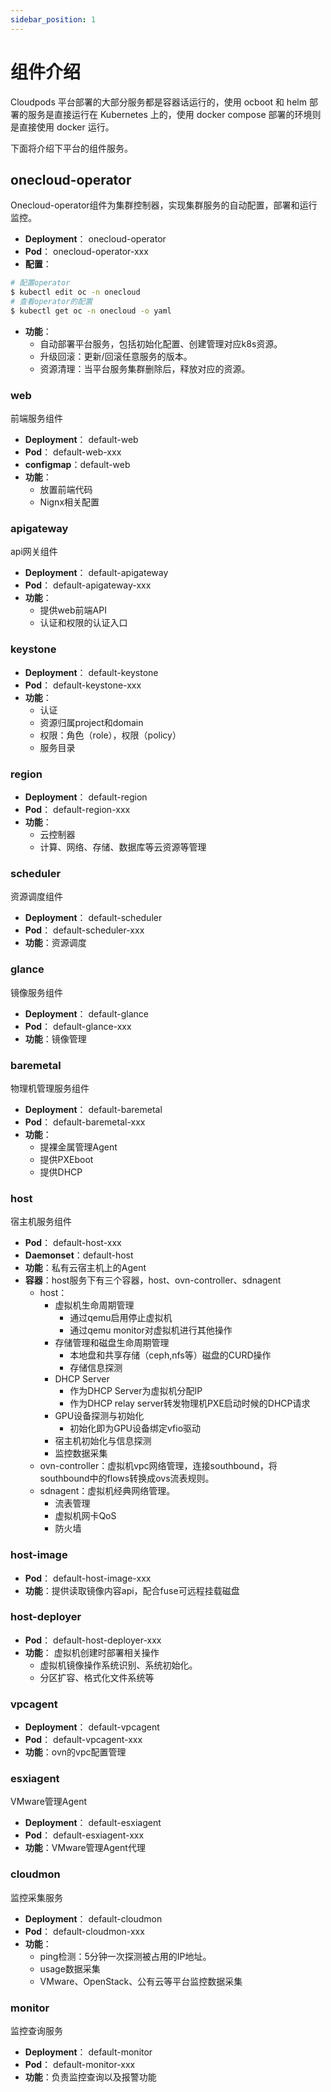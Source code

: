 ```yaml
---
sidebar_position: 1
---
```


# 组件介绍

Cloudpods 平台部署的大部分服务都是容器话运行的，使用 ocboot 和 helm 部署的服务是直接运行在 Kubernetes 上的，使用 docker compose 部署的环境则是直接使用 docker 运行。

下面将介绍下平台的组件服务。

## onecloud-operator

Onecloud-operator组件为集群控制器，实现集群服务的自动配置，部署和运行监控。

- **Deployment**： onecloud-operator
- **Pod**： onecloud-operator-xxx
- **配置**：

```bash
# 配置operator
$ kubectl edit oc -n onecloud
# 查看operator的配置
$ kubectl get oc -n onecloud -o yaml
```
- **功能**：
    - 自动部署平台服务，包括初始化配置、创建管理对应k8s资源。
    - 升级回滚：更新/回滚任意服务的版本。
    - 资源清理：当平台服务集群删除后，释放对应的资源。

### web

前端服务组件

- **Deployment**： default-web
- **Pod**： default-web-xxx
- **configmap**：default-web
- **功能**：
    - 放置前端代码
    - Nignx相关配置

### apigateway

api网关组件

- **Deployment**： default-apigateway
- **Pod**： default-apigateway-xxx
- **功能**：
    - 提供web前端API
    - 认证和权限的认证入口

### keystone

- **Deployment**： default-keystone
- **Pod**： default-keystone-xxx
- **功能**：
    - 认证
    - 资源归属project和domain
    - 权限：角色（role），权限（policy）
    - 服务目录

### region

- **Deployment**： default-region
- **Pod**： default-region-xxx
- **功能**：
    - 云控制器
    - 计算、网络、存储、数据库等云资源等管理

### scheduler

资源调度组件

- **Deployment**： default-scheduler
- **Pod**： default-scheduler-xxx
- **功能**：资源调度

### glance

镜像服务组件

- **Deployment**： default-glance
- **Pod**： default-glance-xxx
- **功能**：镜像管理

### baremetal

物理机管理服务组件

- **Deployment**： default-baremetal
- **Pod**： default-baremetal-xxx
- **功能**：
    - 提裸金属管理Agent
    - 提供PXEboot
    - 提供DHCP

### host

宿主机服务组件

- **Pod**： default-host-xxx
- **Daemonset**：default-host
- **功能**：私有云宿主机上的Agent
- **容器**：host服务下有三个容器，host、ovn-controller、sdnagent 
    - host：
        - 虚拟机生命周期管理
            - 通过qemu启用停止虚拟机
            - 通过qemu monitor对虚拟机进行其他操作
        - 存储管理和磁盘生命周期管理
            - 本地盘和共享存储（ceph,nfs等）磁盘的CURD操作
            - 存储信息探测
        - DHCP Server
            - 作为DHCP Server为虚拟机分配IP
            - 作为DHCP relay server转发物理机PXE启动时候的DHCP请求
        - GPU设备探测与初始化
            - 初始化即为GPU设备绑定vfio驱动
        - 宿主机初始化与信息探测
        - 监控数据采集
    - ovn-controller：虚拟机vpc网络管理，连接southbound，将southbound中的flows转换成ovs流表规则。
    - sdnagent：虚拟机经典网络管理。
        - 流表管理
        - 虚拟机网卡QoS
        - 防火墙

### host-image

- **Pod**： default-host-image-xxx
- **功能**：提供读取镜像内容api，配合fuse可远程挂载磁盘

### host-deployer

- **Pod**： default-host-deployer-xxx
- **功能**： 虚拟机创建时部署相关操作
    - 虚拟机镜像操作系统识别、系统初始化。
    - 分区扩容、格式化文件系统等

### vpcagent

- **Deployment**： default-vpcagent
- **Pod**： default-vpcagent-xxx
- **功能**：ovn的vpc配置管理

### esxiagent

VMware管理Agent

- **Deployment**： default-esxiagent
- **Pod**： default-esxiagent-xxx
- **功能**：VMware管理Agent代理

### cloudmon

监控采集服务

- **Deployment**： default-cloudmon
- **Pod**： default-cloudmon-xxx
- **功能**：
    - ping检测：5分钟一次探测被占用的IP地址。
    - usage数据采集
    - VMware、OpenStack、公有云等平台监控数据采集


### monitor

监控查询服务

- **Deployment**： default-monitor
- **Pod**： default-monitor-xxx
- **功能**：负责监控查询以及报警功能

